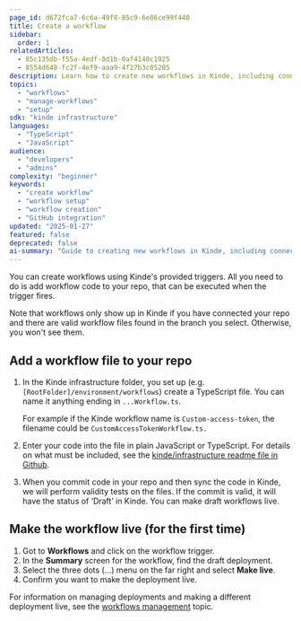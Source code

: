 ```yaml
---
page_id: d672fca7-6c6a-49f8-85c9-6e86ce99f440
title: Create a workflow
sidebar:
  order: 1
relatedArticles:
  - 85c135db-f55a-4edf-8d1b-0af4140c1925
  - 8554d648-fc2f-4ef9-aaa9-4f27b3c05205
description: Learn how to create new workflows in Kinde, including connecting GitHub repositories, setting up workflow files, and configuring workflow settings.
topics:
  - "workflows"
  - "manage-workflows"
  - "setup"
sdk: "kinde infrastructure"
languages:
  - "TypeScript"
  - "JavaScript"
audience:
  - "developers"
  - "admins"
complexity: "beginner"
keywords:
  - "create workflow"
  - "workflow setup"
  - "workflow creation"
  - "GitHub integration"
updated: "2025-01-27"
featured: false
deprecated: false
ai-summary: "Guide to creating new workflows in Kinde, including connecting GitHub repositories, setting up workflow files, and configuring workflow settings."
---
```


You can create workflows using Kinde's provided triggers. All you need to do is add workflow code to your repo, that can be executed when the trigger fires.

Note that workflows only show up in Kinde if you have connected your repo and there are valid workflow files found in the branch you select. Otherwise, you won't see them.

## Add a workflow file to your repo

1. In the Kinde infrastructure folder, you set up (e.g. `[RootFolder]/environment/workflows`) create a TypeScript file. You can name it anything ending in `...Workflow.ts`. 
    
    For example if the Kinde workflow name is `Custom-access-token`, the filename could be `CustomAccessTokenWorkflow.ts.`
    
2. Enter your code into the file in plain JavaScript or TypeScript. For details on what must be included, see the [kinde/infrastructure readme file in Github](https://github.com/kinde-oss/infrastructure).
3. When you commit code in your repo and then sync the code in Kinde, we will perform validity tests on the files. If the commit is valid, it will have the status of ‘Draft’ in Kinde. You can make draft workflows live. 

## Make the workflow live (for the first time)

1. Got to **Workflows** and click on the workflow trigger. 
2. In the **Summary** screen for the workflow, find the draft deployment.
3. Select the three dots (…) menu on the far right and select **Make live**. 
4. Confirm you want to make the deployment live. 

For information on managing deployments and making a different deployment live, see the [workflows management](/workflows/manage-workflows/manage-code-and-deployments/) topic.
